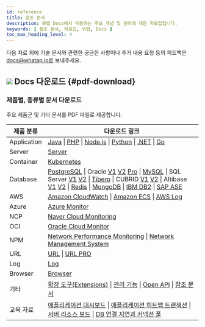 ```yaml
---
id: reference
title: 참조 문서
description: 와탭 Docs에서 사용하는 주요 개념 및 용어에 대한 자료집입니다.
keywords: [ 참조 문서, 자료집, 와탭, Docs ]
toc_max_heading_level: 4
---
```


다음 자료 외에 기술 문서와 관련한 궁금한 사항이나 추가 내용 요청 등의 피드백은 docs@whatap.io로 보내주세요.


<DocCardList/>

## ![](/img/ic-pdf-download.svg) Docs 다운로드 {#pdf-download}

### 제품별, 종류별 문서 다운로드

주요 제품군 및 기타 문서를 PDF 파일로 제공합니다.

<div class='download-pdf'>

| 제품 분류 | 다운로드 링크 |
| -- | -- |
| Application | [Java](https://github.com/whatap/whatap-docs/releases/download/v2.21.0/whatap-apm-java-monitoring.pdf) \| [PHP](https://github.com/whatap/whatap-docs/releases/download/v2.21.0/whatap-apm-php-monitoring.pdf) \| [Node.js](https://github.com/whatap/whatap-docs/releases/download/v2.21.0/whatap-apm-nodejs-monitoring.pdf) \| [Python](https://github.com/whatap/whatap-docs/releases/download/v2.21.0/whatap-apm-python-monitoring.pdf) \| [.NET](https://github.com/whatap/whatap-docs/releases/download/v2.21.0/whatap-apm-dotnet-monitoring.pdf) \| [Go](https://github.com/whatap/whatap-docs/releases/download/v2.21.0/whatap-apm-go-monitoring.pdf) |
| Server | [Server](https://github.com/whatap/whatap-docs/releases/download/v2.21.0/whatap-server-monitoring.pdf) |
| Container | [Kubernetes](https://github.com/whatap/whatap-docs/releases/download/v2.21.0/whatap-kubernetes-monitoring.pdf) |
| Database | [PostgreSQL](https://github.com/whatap/whatap-docs/releases/download/v2.21.0/whatap-db-postgresql-monitoring.pdf) \| Oracle [V1](https://content.whatap.io/24/07/01/003046whatap-db-oracle-monitoring.pdf) [V2](https://github.com/whatap/whatap-docs/releases/download/v2.21.0/whatap-db-oracle-v2-monitoring.pdf) [Pro](https://github.com/whatap/whatap-docs/releases/download/v2.21.0/whatap-db-oracle-pro-monitoring.pdf) \| [MySQL](https://github.com/whatap/whatap-docs/releases/download/v2.21.0/whatap-db-mysql-monitoring.pdf) \| SQL Server [V1](https://content.whatap.io/24/11/01/003310whatap-db-mssql-monitoring.pdf) [V2](https://github.com/whatap/whatap-docs/releases/download/v2.21.0/whatap-db-mssql-monitoring.pdf) \| [Tibero](https://github.com/whatap/whatap-docs/releases/download/v2.21.0/whatap-db-tibero-monitoring.pdf) \| CUBRID [V1](https://content.whatap.io/24/09/02/042728whatap-db-cubrid-monitoring.pdf) [V2](https://github.com/whatap/whatap-docs/releases/download/v2.21.0/whatap-db-cubrid-monitoring.pdf) \| Altibase [V1](https://content.whatap.io/24/08/01/044450whatap-db-altibase-monitoring.pdf) [V2](https://github.com/whatap/whatap-docs/releases/download/v2.21.0/whatap-db-altibase-monitoring.pdf) \| [Redis](https://github.com/whatap/whatap-docs/releases/download/v2.21.0/whatap-db-redis-monitoring.pdf) \| [MongoDB](https://github.com/whatap/whatap-docs/releases/download/v2.21.0/whatap-db-mongodb-monitoring.pdf) \| [IBM DB2](https://github.com/whatap/whatap-docs/releases/download/v2.21.0/whatap-db-db2-monitoring.pdf) \| [SAP ASE](https://github.com/whatap/whatap-docs/releases/download/v2.21.0/whatap-db-sapase-monitoring.pdf) |
| AWS | [Amazon CloudWatch](https://github.com/whatap/whatap-docs/releases/download/v2.21.0/whatap-amazon-cloudwatch.pdf) \| [Amazon ECS](https://github.com/whatap/whatap-docs/releases/download/v2.21.0/whatap-amazon-ecs.pdf) \| [AWS Log](https://github.com/whatap/whatap-docs/releases/download/v2.21.0/whatap-aws-log-monitoring.pdf) |
| Azure | [Azure Monitor](https://github.com/whatap/whatap-docs/releases/download/v2.21.0/whatap-azure.pdf) | 
| NCP | [Naver Cloud Monitoring](https://github.com/whatap/whatap-docs/releases/download/v2.21.0/whatap-ncloud.pdf) |
| OCI | [Oracle Cloud Monitor](https://github.com/whatap/whatap-docs/releases/download/v2.21.0/whatap-oracle-cloud.pdf) |
| NPM | [Network Performance Monitoring](https://github.com/whatap/whatap-docs/releases/download/v2.21.0/whatap-network-performance-monitoring.pdf) \| [Network Management System](https://github.com/whatap/whatap-docs/releases/download/v2.21.0/whatap-network-management-monitoring.pdf)  |
| URL | [URL](https://github.com/whatap/whatap-docs/releases/download/v2.21.0/whatap-url-monitoring.pdf) \| [URL PRO](https://github.com/whatap/whatap-docs/releases/download/v2.19.0/whatap-url-pro.pdf) |
| Log | [Log](https://github.com/whatap/whatap-docs/releases/download/v2.21.0/whatap-log-monitoring.pdf) |
| Browser | [Browser](https://github.com/whatap/whatap-docs/releases/download/v2.21.0/whatap-browser-monitoring.pdf) |
| 기타 | [확장 도구(Extensions)](https://github.com/whatap/whatap-docs/releases/download/v2.21.0/whatap-extensions.pdf) \| [관리 기능](https://github.com/whatap/whatap-docs/releases/download/v2.21.0/whatap-manage.pdf) \| [Open API](https://content.whatap.io/24/08/01/044452whatap-open-api.pdf) \| [참조 문서](https://github.com/whatap/whatap-docs/releases/download/v2.21.0/whatap-reference.pdf) |
| 교육 자료 | [애플리케이션 대시보드](https://content.whatap.io/24/02/01/052908whatap-best-practice-guides-about-apm-dashboard.pdf) \| [애플리케이션 히트맵 트랜잭션](https://content.whatap.io/24/02/01/052909whatap-best-practice-guides-about-apm-hitmap-class.pdf) \| [서버 리소스 보드](https://content.whatap.io/24/02/01/052909whatap-best-practice-guides-about-server-dashboard.pdf) \| [DB 연결 지연과 커넥션 풀](https://content.whatap.io/24/02/01/052909whatap-best-practice-guides-about-apm-dbc.pdf) |

</div>